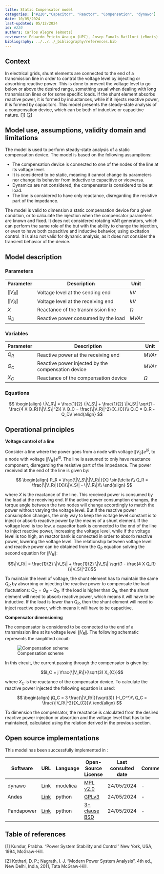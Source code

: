 ```yaml
---
title: Static Compensator model
categories: ["#220","Capacitor", "Reactor", "Compensation", "dynawo"]
date: 10/05/2024 
last-updated: 05/12/2024
id: #220
authors: Carlos Alegre (eRoots)
reviewers: Eduardo Prieto Araujo (UPC), Josep Fanals Batllori (eRoots)
bibliography: ../../../_bibliography/references.bib
---
```


## Context

In electrical grids, shunt elements are connected to the end of a transmission line in order to control the voltage level by injecting or absorbing reactive power. This is done to prevent the voltage level to go below or above the desired range, something usual when dealing with long transmission lines or for some specific loads. If the shunt element absorbs reactive power, it is formed by inductances, while if it injects reactive power, it is formed by capacitors. This model presents the steady-state analysis of a compensation device, which can be both of inductive or capacitive nature. [[1]](#1) [[2]](#2)

## Model use, assumptions, validity domain and limitations

The model is used to perform steady-state analysis of a static compensation device. The model is based on the following assumptions:

- The compensation device is connected to one of the nodes of the line at its voltage level.
- It is considered to be static, meaning it cannot change its parameters nor change its behavior from inductive to capacitive or viceversa.
- Dynamics are not considered, the compensator is considered to be at load.
- The line is considered to have only reactance, disregarding the resistive part of the impedance.

The model is valid to dimension a static compensation device for a given condition, or to calculate the injection when the compensator parameters are known and fixed. It does not considered rotating VAR generators, which can perform the same role of the but with the ability to change the injection, or even to have both capacitive and inductive behavior, using excitation control. It is also not valid for dynamic analysis, as it does not consider the transient behavior of the device.

## Model description

### Parameters

| Parameter | Description | Unit | 
| --- | --- | --- |
| $\|V_S\|$ | Voltage level at the sending end | $kV$ |
| $\|V_R\|$ | Voltage level at the receiving end | $kV$ |
| $X$ | Reactance of the transmission line | $\Omega$ |
| $Q_D$ | Reactive power consumed by the load | $MVAr$ |

### Variables

| Parameter | Description | Unit | 
| --- | --- | --- |
| $Q_R$ | Reactive power at the receiving end | $MVAr$ |
| $Q_C$ | Reactive power injected by the compensation device | $MVAr$ |
| $X_{C}$ | Reactance of the compensation device | $\Omega$ |

### Equations

$$
\begin{align}
\|V_R\| = \frac{1}{2} \|V_S\| + \frac{1}{2} \|V_S\| \sqrt(1 - \frac{4 X Q_R}{\|V_S\|^2}) \\
Q_C = \frac{\|V_R\|^2}{X_{C}}\\
Q_C = Q_R - Q_D\\
\end{align}
$$

## Operational principles

**Voltage control of a line**

Consider a line where the power goes from a node with voltage $\|V_S\|e^{j\delta}$, to a node with voltage $\|V_R\|e^{j0}$. The line is assumed to only have reactance component, disregarding the resistive part of the impedance. The power received at the end of the line is given by:

$$
\begin{align}
P_R = \frac{\|V_S\|\|V_R\|}{X} \sin(\delta)\\
Q_R = \frac{\|V_R\|}{X}(\|V_S\| - \|V_R\|)\\
\end{align}
$$

where $X$ is the reactance of the line. This received power is consumed by the load at the receiving end. If the active power consumption changes, the torque angle between the two nodes will change accordingly to match the power without varying the voltage level. But if the reactive power consumption changes, the only way to keep the voltage level constant is to inject or absorb reactive power by the means of a shunt element. If the voltage level is too low, a capacitor bank is connected to the end of the line to inject reactive power, increasing the voltage level, while if the voltage level is too high, an reactor bank is connected in order to absorb reactive power, lowering the voltage level. The relationship between voltage level and reactive power can be obtained from the $Q_R$ equation solving the second equation for $\|V_R\|$:

$$\|V_R\| = \frac{1}{2} \|V_S\| + \frac{1}{2} \|V_S\| \sqrt(1 - \frac{4 X Q_R}{\|V_S\|^2})$$
       
To maintain the level of voltage, the shunt element has to maintain the same $Q_R$ by absorbing or injecting the reactive power to compensate the load fluctuations: $Q_C = Q_R - Q_D$. If the load is higher than $Q_R$, then the shunt element will need to absorb reactive power, which means it will have to be inductive. If the load is lower than $Q_R$, then the shunt element will need to inject reactive power, which means it will have to be capacitive.

**Compensator dimensioning**

The compensator is considered to be connected to the end of a transmission line at its voltage level $\|V_R\|$. The following schematic represents the simplified circuit:

![Compensation scheme](Compdevice_scheme.svg){#fig-compensation-scheme}

In this circuit, the current passing through the compensator is given by:

$$I_C = j \frac{\|V_R\|}{\sqrt(3) X_{C}}$$

where $X_C$ is the reactance of the compensator device. To calculate the reactive power injected the following equation is used:

$$
\begin{align}
jQ_C = 3 \frac{\|V_R\|}{\sqrt(3)} (-I_C^*)\\
Q_C = \frac{\|V_R\|^2}{X_{C}}\\
\end{align}
$$

To dimension the compensator, the reactance is calculated from the desired reactive power injection or absortion and the voltage level that has to be maintained, calculated using the relation derived in the previous section.

## Open source implementations

This model has been successfully implemented in :

| Software      | URL | Language | Open-Source License | Last consulted date | Comments |
| --------------| --- | --------- | ------------------- |------------------- | -------- |
| dynawo | [Link](https://github.com/dynawo/dynawo/blob/master/dynawo/sources/Models/Modelica/Dynawo/Electrical/Shunts/ShuntB.mo) | modelica | [MPL v2.0](https://www.mozilla.org/en-US/MPL/2.0/)  | 24/05/2024 | - |
| Andes | [Link](https://github.com/CURENT/andes/blob/master/andes/models/shunt/shunt.py) | python | [GPLv3](https://www.gnu.org/licenses/gpl-3.0.en.html)  | 24/05/2024 | - |
| Pandapower | [Link](https://github.com/e2nIEE/pandapower/blob/develop/pandapower/converter/cim/cim2pp/converter_classes/shunts/linearShuntCompensatorCim16.py) | python | [3-clause BSD](https://pandapower.readthedocs.io/en/v2.0.1/about/license.html)  | 24/05/2024 | - |

## Table of references

<a id="1">[1]</a> Kundur, Prabha. "Power System Stability and Control" New York, USA, 1994, McGraw-Hill.

<a id="2">[2]</a> Kothari, D. P.; Nagrath, I. J. "Modern Power System Analysis", 4th ed., New Delhi, India, 2011, Tata McGraw-Hill. 
